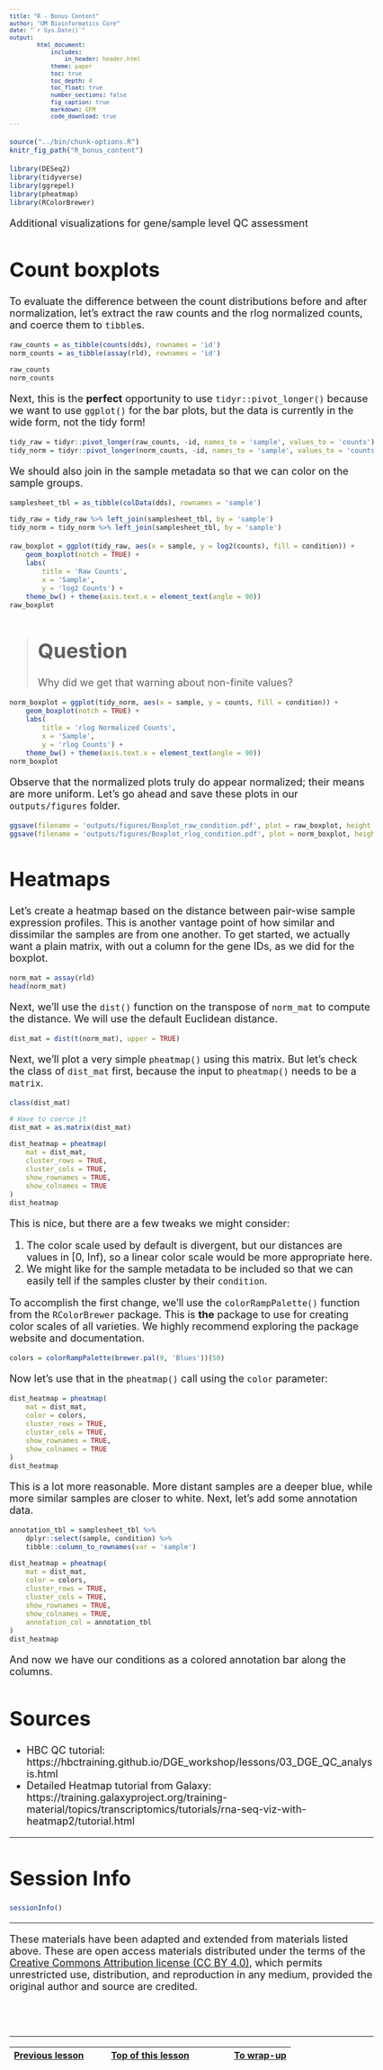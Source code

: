 ```yaml
---
title: "R - Bonus Content"
author: "UM Bioinformatics Core"
date: "`r Sys.Date()`"
output:
        html_document:
            includes:
                in_header: header.html
            theme: paper
            toc: true
            toc_depth: 4
            toc_float: true
            number_sections: false
            fig_caption: true
            markdown: GFM
            code_download: true
---
```


<style type="text/css">
body, td {
   font-size: 18px;
}
code.r{
  font-size: 12px;
}
pre {
  font-size: 12px
}
</style>

```r
source("../bin/chunk-options.R")
knitr_fig_path("R_bonus_content")
```

```r
library(DESeq2)
library(tidyverse)
library(ggrepel)
library(pheatmap)
library(RColorBrewer)
```

Additional visualizations for gene/sample level QC assessment

# Count boxplots

To evaluate the difference between the count distributions before and after normalization, let's extract the raw counts and the rlog normalized counts, and coerce them to `tibble`s.

```r
raw_counts = as_tibble(counts(dds), rownames = 'id')
norm_counts = as_tibble(assay(rld), rownames = 'id')

raw_counts
norm_counts
```

Next, this is the **perfect** opportunity to use `tidyr::pivot_longer()` because we want to use `ggplot()` for the bar plots, but the data is currently in the wide form, not the tidy form!

```r
tidy_raw = tidyr::pivot_longer(raw_counts, -id, names_to = 'sample', values_to = 'counts')
tidy_norm = tidyr::pivot_longer(norm_counts, -id, names_to = 'sample', values_to = 'counts')
```

We should also join in the sample metadata so that we can color on the sample groups.

```r
samplesheet_tbl = as_tibble(colData(dds), rownames = 'sample')

tidy_raw = tidy_raw %>% left_join(samplesheet_tbl, by = 'sample')
tidy_norm = tidy_norm %>% left_join(samplesheet_tbl, by = 'sample')
```

```r
raw_boxplot = ggplot(tidy_raw, aes(x = sample, y = log2(counts), fill = condition)) +
    geom_boxplot(notch = TRUE) +
    labs(
        title = 'Raw Counts',
        x = 'Sample',
        y = 'log2 Counts') +
    theme_bw() + theme(axis.text.x = element_text(angle = 90))
raw_boxplot
```

> # Question {.unlisted .unnumbered}
> Why did we get that warning about non-finite values?

```r
norm_boxplot = ggplot(tidy_norm, aes(x = sample, y = counts, fill = condition)) +
    geom_boxplot(notch = TRUE) +
    labs(
        title = 'rlog Normalized Counts',
        x = 'Sample',
        y = 'rlog Counts') +
    theme_bw() + theme(axis.text.x = element_text(angle = 90))
norm_boxplot
```

Observe that the normalized plots truly do appear normalized; their means are more uniform. Let's go ahead and save these plots in our `outputs/figures` folder.

```r
ggsave(filename = 'outputs/figures/Boxplot_raw_condition.pdf', plot = raw_boxplot, height = 6, width = 6)
ggsave(filename = 'outputs/figures/Boxplot_rlog_condition.pdf', plot = norm_boxplot, height = 6, width = 6)
```

# Heatmaps

Let's create a heatmap based on the distance between pair-wise sample expression profiles. This is another vantage point of how similar and dissimilar the samples are from one another. To get started, we actually want a plain matrix, with out a column for the gene IDs, as we did for the boxplot.

```r
norm_mat = assay(rld)
head(norm_mat)
```

Next, we'll use the `dist()` function on the transpose of `norm_mat` to compute the distance. We will use the default Euclidean distance.

```r
dist_mat = dist(t(norm_mat), upper = TRUE)
```

Next, we'll plot a very simple `pheatmap()` using this matrix. But let's check the class of `dist_mat` first, because the input to `pheatmap()` needs to be a `matrix`.

```r
class(dist_mat)

# Have to coerce it
dist_mat = as.matrix(dist_mat)

dist_heatmap = pheatmap(
    mat = dist_mat,
    cluster_rows = TRUE,
    cluster_cols = TRUE,
    show_rownames = TRUE,
    show_colnames = TRUE
)
dist_heatmap
```

This is nice, but there are a few tweaks we might consider:

1. The color scale used by default is divergent, but our distances are values in [0, Inf), so a linear color scale would be more appropriate here.
2. We might like for the sample metadata to be included so that we can easily tell if the samples cluster by their `condition`.

To accomplish the first change, we'll use the `colorRampPalette()` function from the `RColorBrewer` package. This is **the** package to use for creating color scales of all varieties. We highly recommend exploring the package website and documentation.

```r
colors = colorRampPalette(brewer.pal(9, 'Blues'))(50)
```

Now let's use that in the `pheatmap()` call using the `color` parameter:

```r
dist_heatmap = pheatmap(
    mat = dist_mat,
    color = colors,
    cluster_rows = TRUE,
    cluster_cols = TRUE,
    show_rownames = TRUE,
    show_colnames = TRUE
)
dist_heatmap
```

This is a lot more reasonable. More distant samples are a deeper blue, while more similar samples are closer to white. Next, let's add some annotation data.

```r
annotation_tbl = samplesheet_tbl %>%
    dplyr::select(sample, condition) %>%
    tibble::column_to_rownames(var = 'sample')

dist_heatmap = pheatmap(
    mat = dist_mat,
    color = colors,
    cluster_rows = TRUE,
    cluster_cols = TRUE,
    show_rownames = TRUE,
    show_colnames = TRUE,
    annotation_col = annotation_tbl
)
dist_heatmap
```

And now we have our conditions as a colored annotation bar along the columns.

# Sources

* HBC QC tutorial: https://hbctraining.github.io/DGE_workshop/lessons/03_DGE_QC_analysis.html
* Detailed Heatmap tutorial from Galaxy: https://training.galaxyproject.org/training-material/topics/transcriptomics/tutorials/rna-seq-viz-with-heatmap2/tutorial.html

---

# Session Info
```r
sessionInfo()
```

---

These materials have been adapted and extended from materials listed above. These are open access materials distributed under the terms of the [Creative Commons Attribution license (CC BY 4.0)](http://creativecommons.org/licenses/by/4.0/), which permits unrestricted use, distribution, and reproduction in any medium, provided the original author and source are credited.

<br/>
<br/>
<hr/>
| [Previous lesson](Module12_DEAnnotations.Rmd.html) | [Top of this lesson](#top) | [To wrap-up](Module99_Wrap_up.html) |
| :--- | :----: | ---: |